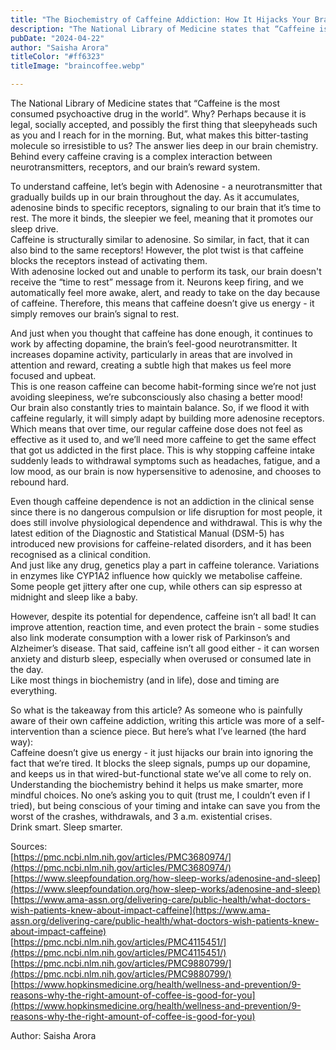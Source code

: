 ```yaml
---
title: "The Biochemistry of Caffeine Addiction: How It Hijacks Your Brain Chemistry"
description: "The National Library of Medicine states that “Caffeine is the most consumed psychoactive drug in the world”. Why? Perhaps because it is legal, socially accepted, and possibly the first thing that sleepyheads such as you and I reach for in the morning. But, what makes this bitter-tasting molecule so irresistible to us? The answer lies deep in our brain chemistry. Behind every caffeine craving is a complex interaction between neurotransmitters, receptors, and our brain’s reward system."
pubDate: "2024-04-22"
author: "Saisha Arora"
titleColor: "#ff6323"
titleImage: "braincoffee.webp"

---
```

<div class="w-3/4 m-auto mt-12">
The National Library of Medicine states that “Caffeine is the most consumed psychoactive drug in the world”. Why? Perhaps because it is legal, socially accepted, and possibly the first thing that sleepyheads such as you and I reach for in the morning.   
But, what makes this bitter-tasting molecule so irresistible to us? The answer lies deep in our brain chemistry. Behind every caffeine craving is a complex interaction between neurotransmitters, receptors, and our brain’s reward system. 

To understand caffeine, let’s begin with Adenosine \- a neurotransmitter that gradually builds up in our brain throughout the day. As it accumulates, adenosine binds to specific receptors, signaling to our brain that it’s time to rest. The more it binds, the sleepier we feel, meaning that it promotes our sleep drive.   
Caffeine is structurally similar to adenosine. So similar, in fact, that it can also bind to the same receptors\! However, the plot twist is that caffeine blocks the receptors instead of activating them.   
With adenosine locked out and unable to perform its task, our brain doesn't receive the “time to rest” message from it. Neurons keep firing, and we automatically feel more awake, alert, and ready to take on the day because of caffeine. Therefore, this means that caffeine doesn’t give us energy \- it simply removes our brain’s signal to rest.

And just when you thought that caffeine has done enough, it continues to work by affecting dopamine, the brain’s feel-good neurotransmitter. It increases dopamine activity, particularly in areas that are involved in attention and reward, creating a subtle high that makes us feel more focused and upbeat.   
This is one reason caffeine can become habit-forming since we’re not just avoiding sleepiness, we’re subconsciously also chasing a better mood\!  
Our brain also constantly tries to maintain balance. So, if we flood it with caffeine regularly, it will simply adapt by building more adenosine receptors. Which means that over time, our regular caffeine dose does not feel as effective as it used to, and we’ll need more caffeine to get the same effect that got us addicted in the first place. This is why stopping caffeine intake suddenly leads to withdrawal symptoms such as headaches, fatigue, and a low mood, as our brain is now hypersensitive to adenosine, and chooses to rebound hard.

Even though caffeine dependence is not an addiction in the clinical sense since there is no dangerous compulsion or life disruption for most people, it does still involve physiological dependence and withdrawal. This is why the latest edition of the Diagnostic and Statistical Manual (DSM-5) has introduced new provisions for caffeine-related disorders, and it has been recognised as a clinical condition.   
And just like any drug, genetics play a part in caffeine tolerance. Variations in enzymes like CYP1A2 influence how quickly we metabolise caffeine. Some people get jittery after one cup, while others can sip espresso at midnight and sleep like a baby. 

However, despite its potential for dependence, caffeine isn’t all bad\! It can improve attention, reaction time, and even protect the brain \- some studies also link moderate consumption with a lower risk of Parkinson’s and Alzheimer’s disease. That said, caffeine isn’t all good either \- it can worsen anxiety and disturb sleep, especially when overused or consumed late in the day.  
Like most things in biochemistry (and in life), dose and timing are everything.

So what is the takeaway from this article? As someone who is painfully aware of their own caffeine addiction, writing this article was more of a self-intervention than a science piece. But here’s what I’ve learned (the hard way):  
Caffeine doesn’t give us energy \- it just hijacks our brain into ignoring the fact that we’re tired. It blocks the sleep signals, pumps up our dopamine, and keeps us in that wired-but-functional state we’ve all come to rely on. Understanding the biochemistry behind it helps us make smarter, more mindful choices. No one’s asking you to quit (trust me, I couldn’t even if I tried), but being conscious of your timing and intake can save you from the worst of the crashes, withdrawals, and 3 a.m. existential crises.  
Drink smart. Sleep smarter.

Sources:   
[https://pmc.ncbi.nlm.nih.gov/articles/PMC3680974/](https://pmc.ncbi.nlm.nih.gov/articles/PMC3680974/)   
[https://www.sleepfoundation.org/how-sleep-works/adenosine-and-sleep](https://www.sleepfoundation.org/how-sleep-works/adenosine-and-sleep)   
[https://www.ama-assn.org/delivering-care/public-health/what-doctors-wish-patients-knew-about-impact-caffeine](https://www.ama-assn.org/delivering-care/public-health/what-doctors-wish-patients-knew-about-impact-caffeine)  
[https://pmc.ncbi.nlm.nih.gov/articles/PMC4115451/](https://pmc.ncbi.nlm.nih.gov/articles/PMC4115451/)   
[https://pmc.ncbi.nlm.nih.gov/articles/PMC9880799/](https://pmc.ncbi.nlm.nih.gov/articles/PMC9880799/)  
[https://www.hopkinsmedicine.org/health/wellness-and-prevention/9-reasons-why-the-right-amount-of-coffee-is-good-for-you](https://www.hopkinsmedicine.org/health/wellness-and-prevention/9-reasons-why-the-right-amount-of-coffee-is-good-for-you)

Author: Saisha Arora
</div>